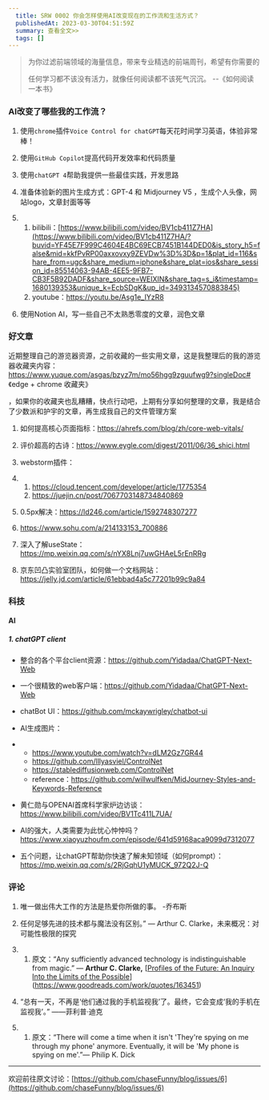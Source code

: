 ```yaml
---
  title: SRW 0002 你会怎样使用AI改变现在的工作流和生活方式？
  publishedAt: 2023-03-30T04:51:59Z
  summary: 查看全文>>
  tags: []
---
```


>  为你过滤前端领域的海量信息，带来专业精选的前端周刊，希望有你需要的
>
> 任何学习都不该没有活力，就像任何阅读都不该死气沉沉。 --《如何阅读一本书》

### AI改变了哪些我的工作流？

1. 使用`chrome`插件`Voice Control for chatGPT`每天花时间学习英语，体验非常棒！
2. 使用`GitHub Copilot`提高代码开发效率和代码质量
3. 使用`chatGPT 4`帮助我提供一些最佳实践，开发思路
4. 准备体验新的图片生成方式：GPT-4 和 Midjourney V5 ，生成个人头像，网站logo，文章封面等等

1. 1. bilibili：[https://www.bilibili.com/video/BV1cb411Z7HA](https://www.bilibili.com/video/BV1cb411Z7HA/?buvid=YF45E7F999C4604E4BC69ECB7451B144DED0&is_story_h5=false&mid=kkfPvRP00axxovxy9ZEVDw%3D%3D&p=1&plat_id=116&share_from=ugc&share_medium=iphone&share_plat=ios&share_session_id=85514063-94AB-4EE5-9FB7-CB3F5B92DADF&share_source=WEIXIN&share_tag=s_i&timestamp=1680139353&unique_k=EcbSDgK&up_id=3493134570883845)
   2. youtube：https://youtu.be/Asg1e_IYzR8

1. 使用Notion AI，写一些自己不太熟悉零度的文章，润色文章

### 好文章

近期整理自己的游览器资源，之前收藏的一些实用文章，这是我整理后的我的游览器收藏夹内容：https://www.yuque.com/asgas/bzyz7m/mo56hgg9zguufwg9?singleDoc# 《edge + chrome 收藏夹》 

，如果你的收藏夹也乱糟糟，快点行动吧，上期有分享如何整理的文章，我是结合了少数派和护宇的文章，再生成我自己的文件管理方案

1. 如何提高核心页面指标：https://ahrefs.com/blog/zh/core-web-vitals/
2. 评价超高的古诗：https://www.eygle.com/digest/2011/06/36_shici.html
3. webstorm插件：

1. 1. https://cloud.tencent.com/developer/article/1775354
   2. https://juejin.cn/post/7067703148734840869

1. 0.5px解决：https://ld246.com/article/1592748307277
2. https://www.sohu.com/a/214133153_700886
3. 深入了解useState：https://mp.weixin.qq.com/s/nYX8Lnj7uwGHAeL5rEnRRg
4. 京东凹凸实验室团队，如何做一个文档网站：https://jelly.jd.com/article/61ebbad4a5c77201b99c9a84

### 科技

#### AI

##### 1. chatGPT client 

- 整合的各个平台client资源：https://github.com/Yidadaa/ChatGPT-Next-Web
- 一个很精致的web客户端：https://github.com/Yidadaa/ChatGPT-Next-Web
- chatBot UI：https://github.com/mckaywrigley/chatbot-ui
- AI生成图片：

- - https://www.youtube.com/watch?v=dLM2Gz7GR44
  - https://github.com/lllyasviel/ControlNet
  - https://stablediffusionweb.com/ControlNet
  - reference：https://github.com/willwulfken/MidJourney-Styles-and-Keywords-Reference

- 黄仁勋与OPENAI首席科学家炉边访谈：https://www.bilibili.com/video/BV1Tc411L7UA/ 
- AI的强大，人类需要为此忧心忡忡吗？https://www.xiaoyuzhoufm.com/episode/641d59168aca9099d7312077
- 五个问题，让chatGPT帮助你快速了解未知领域（如何prompt）：https://mp.weixin.qq.com/s/2RjGqhU1yMUCK_972Q2J-Q



### 评论

1. 唯一做出伟大工作的方法是热爱你所做的事。 -乔布斯
2. 任何足够先进的技术都与魔法没有区别。” ― Arthur C. Clarke，未来概况：对可能性极限的探究

1. 1. 原文：“Any sufficiently advanced technology is indistinguishable from magic.”
      ― **Arthur C. Clarke,** [[Profiles of the Future: An Inquiry Into the Limits of the Possible](https://www.goodreads.com/work/quotes/163451)](https://www.goodreads.com/work/quotes/163451)

3. “总有一天，不再是‘他们通过我的手机监视我’了。最终，它会变成‘我的手机在监视我’。” ——菲利普·迪克

1. 1. 原文：“There will come a time when it isn't 'They're spying on me through my phone' anymore. Eventually, it will be 'My phone is spying on me'.”― Philip K. Dick

---
欢迎前往原文讨论：[https://github.com/chaseFunny/blog/issues/6](https://github.com/chaseFunny/blog/issues/6)
